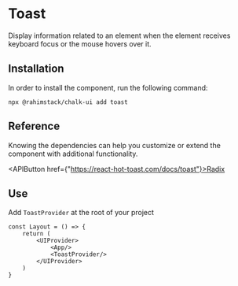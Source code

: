 
<Meta of={Stories} name="README"/>

# Toast

Display information related to an element when the element receives keyboard focus or the mouse hovers over it.

## Installation

In order to install the component, run the following command:

```shell
npx @rahimstack/chalk-ui add toast
```

## Reference

Knowing the dependencies can help you customize or extend the component with additional functionality.

<APIButton href={"https://react-hot-toast.com/docs/toast"}>Radix</APIButton>

## Use

Add `ToastProvider` at the root of your project

```tsx
const Layout = () => {
    return (
        <UIProvider>
            <App/>
            <ToastProvider/>
        </UIProvider>
    )
}
```

